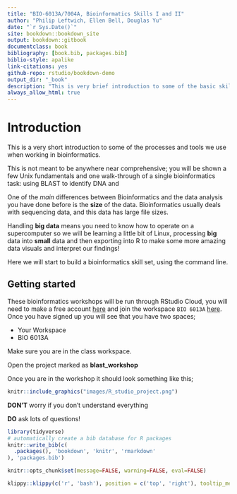 ```yaml
---
title: "BIO-6013A/7004A, Bioinformatics Skills I and II"
author: "Philip Leftwich, Ellen Bell, Douglas Yu"
date: "`r Sys.Date()`"
site: bookdown::bookdown_site
output: bookdown::gitbook
documentclass: book
bibliography: [book.bib, packages.bib]
biblio-style: apalike
link-citations: yes
github-repo: rstudio/bookdown-demo
output_dir: "_book"
description: "This is very brief introduction to some of the basic skills required to handling sequencing data for Bioinformatics"
always_allow_html: true
---
```


# Introduction

This is a very short introduction to some of the processes and tools we use when working in bioinformatics.

This is not meant to be anywhere near comprehensive; you will be shown a few Unix fundamentals and one walk-through of a single bioinformatics task:  using BLAST to identify DNA and 

One of the *main* differences between Bioinformatics and the data analysis you have done before is the **size** of the data. Bioinformatics usually deals with sequencing data, and this data has large file sizes.

Handling **big data** means you need to know how to operate on a supercomputer so we will be learning a little bit of Linux, processing **big** data into **small** data and then exporting into R to make some more amazing data visuals and interpret our findings!

Here we will start to build a bioinformatics skill set, using the command line.

## Getting started 

These bioinformatics workshops will be run through RStudio Cloud, you will need to make a free account [here](https://rstudio.cloud/) and join the workspace `BIO 6013A` [here](https://rstudio.cloud/spaces/299793/join?access_code=LOpV0oLUk_feSeJSBUUJLOq-qZs7D-gnI2e-3fY3). Once you have signed up you will see that you have two spaces;

* Your Workspace
* BIO 6013A

Make sure you are in the class workspace. 

Open the project marked as __blast_workshop__

Once you are in the workshop it should look something like this;

```r
knitr::include_graphics("images/R_studio_project.png")
```





**DON'T** worry if you don't understand everything

**DO** ask lots of questions!

```r
library(tidyverse)
# automatically create a bib database for R packages
knitr::write_bib(c(
  .packages(), 'bookdown', 'knitr', 'rmarkdown'
), 'packages.bib')

knitr::opts_chunk$set(message=FALSE, warning=FALSE, eval=FALSE)
```

```r
klippy::klippy(c('r', 'bash'), position = c('top', 'right'), tooltip_message = 'copy to clipboard', tooltip_success = 'Copied!')
```
